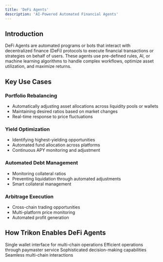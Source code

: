 ```yaml
---
title: 'DeFi Agents'
description: 'AI-Powered Automated Financial Agents'
---
```


## Introduction

DeFi Agents are automated programs or bots that interact with decentralized finance (DeFi) protocols to execute financial transactions or strategies on behalf of users. These agents use pre-defined rules, AI, or machine learning algorithms to handle complex workflows, optimize asset utilization, and maximize returns.

## Key Use Cases

### Portfolio Rebalancing
- Automatically adjusting asset allocations across liquidity pools or wallets
- Maintaining desired ratios based on market changes
- Real-time response to price fluctuations

### Yield Optimization
- Identifying highest-yielding opportunities
- Automated fund allocation across platforms
- Continuous APY monitoring and adjustment

### Automated Debt Management
- Monitoring collateral ratios
- Preventing liquidation through automated adjustments
- Smart collateral management

### Arbitrage Execution
- Cross-chain trading opportunities
- Multi-platform price monitoring
- Automated profit generation

## How Trikon Enables DeFi Agents

<CardGroup cols={2}>
  <Card title="Wallet Abstraction" icon="wallet">
    Single wallet interface for multi-chain operations
  </Card>
  <Card title="Gasless Transactions" icon="gas-pump">
    Efficient operations through paymaster service
  </Card>
  <Card title="AI Integration" icon="robot">
    Sophisticated decision-making capabilities
  </Card>
  <Card title="Cross-Chain Support" icon="bridge">
    Seamless multi-chain interactions
  </Card>
</CardGroup> 